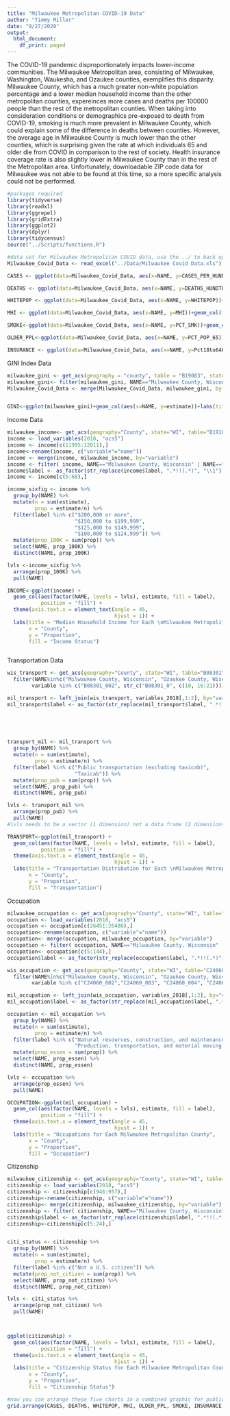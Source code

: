 ```yaml
---
title: "Milwaukee Metropolitan COVID-19 Data"
author: "Timmy Miller"
date: "9/27/2020"
output:
  html_document:
    df_print: paged
---
```



The COVID-19 pandemic disproportionately impacts lower-income communities. The Milwaukee Metropolitan area, consisting of Milwaukee, Washington, Waukesha, and Ozaukee counties, exemplifies this disparity. Milwaukee County, which has a much greater non-white population percentage and a lower median household income than the other metropolitan counties, expereinces more cases and deaths per 100000 people than the rest of the metropolitan counties. When taking into consideration conditions or demographics pre-exposed to death from COVID-19, smoking is much more prevalent in Milwaukee County, which could explain some of the difference in deaths between counties. However, the average age in Milwaukee County is much lower than the other counties, which is surprising given the rate at which individuals 65 and older die from COVID in comparison to the rest of society. Health insurance coverage rate is also slightly lower in Milwaukee County than in the rest of the Metropolitan area. Unfortunately, downloadable ZIP code data for Milwaukee was not able to be found at this time, so a more specific analysis could not be performed. 



```r
#packages required
library(tidyverse)
library(readxl)
library(ggrepel)
library(gridExtra)
library(ggplot2)
library(dplyr)
library(tidycensus)
source("../Scripts/functions.R")
```





```r
#data set for Milwaukee Metropolitan COVID data, use the ../ to back up a folder
Milwaukee_Covid_Data <- read_excel("../Data/Milwaukee Covid Data.xls")


```




```r

CASES <- ggplot(data=Milwaukee_Covid_Data, aes(x=NAME, y=CASES_PER_HUNDTHOU))+geom_col(fill="blue")+xlab("County")+ylab("Cases Per 100000 People")+theme(axis.text.x = element_text(angle = 45, hjust = 1))+labs(title="Case Rates")

DEATHS <- ggplot(data=Milwaukee_Covid_Data, aes(x=NAME, y=DEATHS_HUNDTHOU))+geom_col(fill="red")+xlab("County")+ylab("Deaths Per 100000 People")+theme(axis.text.x = element_text(angle = 45, hjust = 1))+labs(title="Death Rates")

WHITEPOP <- ggplot(data=Milwaukee_Covid_Data, aes(x=NAME, y=WHITEPOP))+geom_col(fill="orange")+xlab("County")+ylab("% of Population that is White")+theme(axis.text.x = element_text(angle = 45, hjust = 1))+labs(title="White Population Proportion")

MHI <- ggplot(data=Milwaukee_Covid_Data, aes(x=NAME, y=MHI))+geom_col(fill="green")+xlab("County")+ylab("Median Household Income ($)")+theme(axis.text.x = element_text(angle = 45, hjust = 1))+labs(title="Median Household Income")

SMOKE<-ggplot(data=Milwaukee_Covid_Data, aes(x=NAME, y=PCT_SMK))+geom_col(fill="black")+xlab("County")+ylab("% of Population that Smokes")+theme(axis.text.x = element_text(angle = 45, hjust = 1))+labs(title="Smoking Proportion")

OLDER_PPL<-ggplot(data=Milwaukee_Covid_Data, aes(x=NAME, y=PCT_POP_65))+geom_col(fill="yellow")+xlab("County")+ylab("% of Population 65 or Older")+theme(axis.text.x = element_text(angle = 45, hjust = 1))+labs(title="Age Information")

INSURANCE <- ggplot(data=Milwaukee_Covid_Data, aes(x=NAME, y=Pct18to64HI))+geom_col(fill="purple")+xlab("County")+ylab("% of Population with Health Insurance")+theme(axis.text.x = element_text(angle = 45, hjust = 1))+labs(title="Health Insurance Data")
```








GINI Index Data
```r
milwaukee_gini <- get_acs(geography = "county", table = "B19083", state= "WI")
milwaukee_gini<- filter(milwaukee_gini, NAME=="Milwaukee County, Wisconsin" | NAME=="Ozaukee County, Wisconsin" | NAME=="Waukesha County, Wisconsin" | NAME=="Washington County, Wisconsin")
Milwaukee_Covid_Data <- merge(Milwaukee_Covid_Data, milwaukee_gini, by = "NAME")


GINI<-ggplot(milwaukee_gini)+geom_col(aes(x=NAME, y=estimate))+labs(title="GINI Index Data for Milwaukee Metropolitan Counties", x="County", y="GINI Index")+theme(axis.text.x = element_text(angle = 45, hjust = 1))

```

Income Data
```r
milwaukee_income<- get_acs(geography="County", state="WI", table="B19101")
income <- load_variables(2018, "acs5")
income <- income[c(11995:12011),]
income<-rename(income, c("variable"="name"))
income <- merge(income, milwaukee_income, by="variable")
income <- filter( income, NAME=="Milwaukee County, Wisconsin" | NAME=="Ozaukee County, Wisconsin" | NAME=="Waukesha County, Wisconsin" | NAME=="Washington County, Wisconsin")
income$label <- as_factor(str_replace(income$label, ".*!!(.*)", "\\1"))
income <- income[c(5:68),]
```


```r
income_sixfig <- income %>% 
  group_by(NAME) %>% 
  mutate(n = sum(estimate),
         prop = estimate/n) %>% 
  filter(label %in% c("$200,000 or more",
                      "$150,000 to $199,999",
                      "$125,000 to $149,999",
                      "$100,000 to $124,999")) %>% 
  mutate(prop_100K = sum(prop)) %>% 
  select(NAME, prop_100K) %>% 
  distinct(NAME, prop_100K)

lvls <-income_sixfig %>% 
  arrange(prop_100K) %>% 
  pull(NAME)

INCOME<-ggplot(income) +
  geom_col(aes(factor(NAME, levels = lvls), estimate, fill = label),
           position = "fill") +
  theme(axis.text.x = element_text(angle = 45,
                                   hjust = 1)) +
  labs(title = "Median Household Income for Each \nMilwaukee Metropolitan County",
       x = "County",
       y = "Proportion", 
       fill = "Income Status")



```

Transportation Data
```r
wis_transport <- get_acs(geography="County", state="WI", table="B08301") %>%
  filter(NAME%in%c("Milwaukee County, Wisconsin", "Ozaukee County, Wisconsin", "Waukesha County, Wisconsin", "Washington County, Wisconsin"), 
        variable %in% c("B08301_002", str_c("B08301_0", c(10, 16:21))))

mil_transport <- left_join(wis_transport, variables_2018[,1:2], by="variable")
mil_transport$label <- as_factor(str_replace(mil_transport$label, ".*!!(.*)", "\\1"))
  
  
  



```

```r
transport_mil <- mil_transport %>% 
  group_by(NAME) %>% 
  mutate(n = sum(estimate),
         prop = estimate/n) %>% 
  filter(label %in% c("Public transportation (excluding taxicab)",
                      "Taxicab")) %>% 
  mutate(prop_pub = sum(prop)) %>% 
  select(NAME, prop_pub) %>% 
  distinct(NAME, prop_pub)

lvls <- transport_mil %>% 
  arrange(prop_pub) %>% 
  pull(NAME)
#lvls needs to be a vector (1 dimension) not a data frame (2 dimensions)

TRANSPORT<-ggplot(mil_transport) +
  geom_col(aes(factor(NAME, levels = lvls), estimate, fill = label),
           position = "fill") +
  theme(axis.text.x = element_text(angle = 45,
                                   hjust = 1)) +
  labs(title = "Transportation Distribution for Each \nMilwaukee Metropolitan County",
       x = "County",
       y = "Proportion", 
       fill = "Transportation")
```


Occupation
```r
milwaukee_occupation <- get_acs(geography="County", state="WI", table="C24060")
occupation <- load_variables(2018, "acs5")
occupation <- occupation[c(26451:26486),]
occupation<-rename(occupation, c("variable"="name"))
occupation<- merge(occupation, milwaukee_occupation, by="variable")
occupation <- filter( occupation, NAME=="Milwaukee County, Wisconsin" | NAME=="Ozaukee County, Wisconsin" | NAME=="Waukesha County, Wisconsin" | NAME=="Washington County, Wisconsin")
occupation<- occupation[c(5:144),]
occupation$label <- as_factor(str_replace(occupation$label, ".*!!(.*)", "\\1"))

```


```r
wis_occupation <- get_acs(geography="County", state="WI", table="C24060") %>%
  filter(NAME%in%c("Milwaukee County, Wisconsin", "Ozaukee County, Wisconsin", "Waukesha County, Wisconsin", "Washington County, Wisconsin"), 
        variable %in% c("C24060_002","C24060_003", "C24060_004", "C24060_005","C24060_006"))

mil_occupation <- left_join(wis_occupation, variables_2018[,1:2], by="variable")
mil_occupation$label <- as_factor(str_replace(mil_occupation$label, ".*!!(.*)", "\\1"))
```



```r
occupation <- mil_occupation %>% 
  group_by(NAME) %>% 
  mutate(n = sum(estimate),
         prop = estimate/n) %>% 
  filter(label %in% c("Natural resources, construction, and maintenance occupations",
                      "Production, transportation, and material moving occupations")) %>% 
  mutate(prop_essen = sum(prop)) %>% 
  select(NAME, prop_essen) %>% 
  distinct(NAME, prop_essen)

lvls <- occupation %>% 
  arrange(prop_essen) %>% 
  pull(NAME)

OCCUPATION<-ggplot(mil_occupation) +
  geom_col(aes(factor(NAME, levels = lvls), estimate, fill = label),
           position = "fill") +
  theme(axis.text.x = element_text(angle = 45,
                                   hjust = 1)) +
  labs(title = "Occupations for Each Milwaukee Metropolitan County",
       x = "County",
       y = "Proportion", 
       fill = "Occupation")
```

Citizenship
```r
milwaukee_citizenship <- get_acs(geography="County", state="WI", table="B05001")
citizenship <- load_variables(2018, "acs5")
citizenship <- citizenship[c(946:957),]
citizenship<-rename(citizenship, c("variable"="name"))
citizenship<- merge(citizenship, milwaukee_citizenship, by="variable")
citizenship <- filter( citizenship, NAME=="Milwaukee County, Wisconsin" | NAME=="Ozaukee County, Wisconsin" | NAME=="Waukesha County, Wisconsin" | NAME=="Washington County, Wisconsin")
citizenship$label <- as_factor(str_replace(citizenship$label, ".*!!(.*)", "\\1"))
citizenship<-citizenship[c(5:24),]



```

```r
citi_status <- citizenship %>% 
  group_by(NAME) %>% 
  mutate(n = sum(estimate),
         prop = estimate/n) %>% 
  filter(label %in% c("Not a U.S. citizen")) %>% 
  mutate(prop_not_citizen = sum(prop)) %>% 
  select(NAME, prop_not_citizen) %>% 
  distinct(NAME, prop_not_citizen)

lvls <- citi_status %>% 
  arrange(prop_not_citizen) %>% 
  pull(NAME)



ggplot(citizenship) +
  geom_col(aes(factor(NAME, levels = lvls), estimate, fill = label),
           position = "fill") +
  theme(axis.text.x = element_text(angle = 45,
                                   hjust = 1)) +
  labs(title = "Citizenship Status for Each Milwaukee Metropolitan County",
       x = "County",
       y = "Proportion", 
       fill = "Citizenship Status")
```


```r
#now you can arrange these five charts in a combined graphic for publication
grid.arrange(CASES, DEATHS, WHITEPOP, MHI, OLDER_PPL, SMOKE, INSURANCE, GINI, OCCUPATION, INCOME, TRANSPORT, top= "Milwaukee Metroplitan Area County COVID-19 Demographic Information", ncol=2)
```
